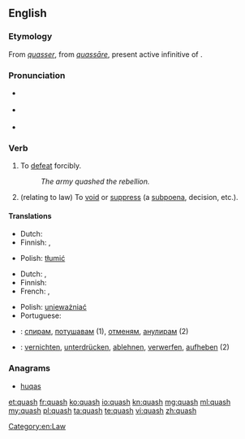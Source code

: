 ==English==

===Etymology===
From {{etyl|fro|en}} ''[[quasser]]'', from {{etyl|la|en}} ''[[quassare|quassāre]]'', present active infinitive of {{term|quasso|quassō|lang=la}}.

===Pronunciation===
* {{a|RP}} {{IPA|/kwɒʃ/}}
* {{a|GenAm}} {{IPA|/kwɑʃ/}}
* {{rhymes|ɒʃ}}

===Verb===
{{en-verb|quash|es}}

# To [[defeat]] forcibly.
#: ''The army quashed the rebellion.''
# (relating to law) To [[void]] or [[suppress]] (a [[subpoena]], decision, etc.).

====Translations====
{{trans-top|to defeat forcibly}}
* Dutch: {{t-|nl|onderdrukken}}
* Finnish: {{t-|fi|tukahduttaa}}, {{t+|fi|kukistaa}}
{{trans-mid}}
* Polish: [[tłumić]]
{{trans-bottom}}

{{trans-top|to void or suppress (a subpoena, decision)}}
* Dutch: {{t-|nl|vernietigen}}, {{t-|nl|ongeldig verklaren}}
* Finnish: {{t+|fi|kumota}}
* French: {{t-|fr|supprimer}}, {{t-|fr|annuler}}
{{trans-mid}}
* Polish: [[unieważniać]]
* Portuguese: {{t+|pt|anular}}
{{trans-bottom}}

{{checktrans-top}}
* {{ttbc|bg}}: [[спирам]], [[потушавам]] (1), [[отменям]], [[анулирам]] (2)
* {{ttbc|de}}: [[vernichten]], [[unterdrücken]], [[ablehnen]], [[verwerfen]], [[aufheben]] (2)
{{trans-bottom}}

===Anagrams===
* [[huqas#English|huqas]]

[[Category:en:Law]]

[[et:quash]]
[[fr:quash]]
[[ko:quash]]
[[io:quash]]
[[kn:quash]]
[[mg:quash]]
[[ml:quash]]
[[my:quash]]
[[pl:quash]]
[[ta:quash]]
[[te:quash]]
[[vi:quash]]
[[zh:quash]]